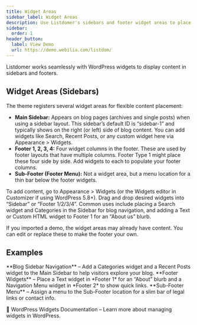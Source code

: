```yaml
---
title: Widget Areas
sidebar_label: Widget Areas
description: Use Listdomer's sidebars and footer widget areas to place content.
sidebar:
  order: 1
header_button:
  label: View Demo
  url: https://demo.webilia.com/listdom/
---
```


Listdomer works seamlessly with WordPress widgets to display content in sidebars and footers.

## Widget Areas (Sidebars)

The theme registers several widget areas for flexible content placement:

- **Main Sidebar:** Appears on blog pages (archives and single posts) when using a sidebar layout. This sidebar’s default ID is “sidebar-1” and typically shows on the right (or left) side of blog content. You can add widgets like Search, Recent Posts, or any custom widget here via Appearance > Widgets. <Badge text="Tip" />
- **Footer 1, 2, 3, 4:** Four widget columns in the footer. These are used by footer layouts that have multiple columns. Footer Type 1 might place these four side by side. Add widgets to each to populate your footer columns.
- **Sub-Footer (Footer Menu):** Not a widget area, but a menu location for a thin bar below the footer widgets.

To add content, go to Appearance > Widgets (or the Widgets editor in Customizer if using WordPress 5.8+). Drag and drop desired widgets into “Sidebar” or “Footer 1/2/3/4”. Common uses include placing a Search widget and Categories in the Sidebar for blog navigation, and adding a Text or Custom HTML widget to Footer 1 for an “About us” blurb.

<Aside type="note">If you imported a demo, the widget areas may already have content. You can edit or replace these to make the footer your own.</Aside>

## Examples

<CardGrid>
  <Card>**Blog Sidebar Navigation** – Add a Categories widget and a Recent Posts widget to the Main Sidebar to help visitors explore your blog.</Card>
  <Card>**Footer Widgets** – Place a Text widget in *Footer 1* for an “About” blurb and a Navigation Menu widget in *Footer 2* to show quick links.</Card>
  <Card>**Sub-Footer Menu** – Assign a menu to the Sub-Footer location for a slim bar of legal links or contact info.</Card>
</CardGrid>

<LinkCard href="https://wordpress.org/documentation/article/wordpress-widgets/">🔗 WordPress Widgets Documentation – Learn more about managing widgets in WordPress.</LinkCard>

